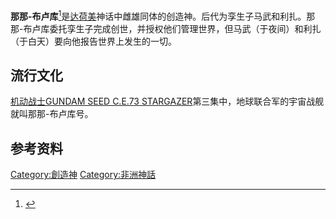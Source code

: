 '''那那-布卢库'''<ref> {{Cite book | editor = 鲁刚 | title = [[世界神话辞典|世界神话辞典]] | location = 沈阳 | publisher = 辽宁人民出版社 | date = 1989-11 | pages = 304 | accessdate = 2016-12-25 | language = zh-cn | quote = 那那-布卢库（Nana-Buluku） }} </ref>是[[达荷美|达荷美]]神话中雌雄同体的创造神。后代为孪生子马武和利扎。那那-布卢库委托孪生子完成创世，并授权他们管理世界，但马武（于夜间）和利扎（于白天）要向他报告世界上发生的一切。

== 流行文化 ==
[[机动战士GUNDAM_SEED_C.E.73_STARGAZER|机动战士GUNDAM SEED C.E.73 STARGAZER]]第三集中，地球联合军的宇宙战舰就叫那那-布卢库号。

== 参考资料 ==
{{reflist}}

[[Category:創造神|Category:創造神]]
[[Category:非洲神話|Category:非洲神話]]